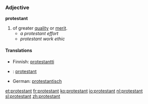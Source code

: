 {{see|Protestant}}
===Adjective===
'''protestant'''
#of greater [[quality]] or [[merit]].
#*''a protestant effort''
#*''protestant work ethic''

====Translations====
{{top}}
* Finnish: [[protestantti]]
* {{fr}}: [[protestant]]
{{mid}}
* German: [[protestantisch]]
{{bottom}}

[[et:protestant]]
[[fr:protestant]]
[[ko:protestant]]
[[io:protestant]]
[[nl:protestant]]
[[sl:protestant]]
[[zh:protestant]]
